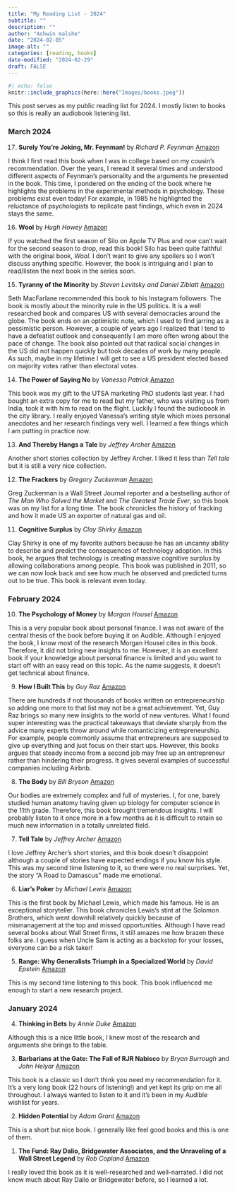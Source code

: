 ```yaml
---
title: "My Reading List - 2024"
subtitle: ""
description: ""
author: "Ashwin malshe"
date: "2024-02-05"
image-alt: ""
categories: [reading, books]
date-modified: "2024-02-29"
draft: FALSE
---
```


```r
#| echo: false
knitr::include_graphics(here::here("Images/books.jpeg"))
```


This post serves as my public reading list for 2024. I mostly listen to books so this is really an audiobook listening list.


### March 2024


17. **Surely You're Joking, Mr. Feynman!** by *Richard P. Feynman* [Amazon](https://www.amazon.com/Surely-Youre-Joking-Mr-Feynman/dp/0393355624/)

I think I first read this book when I was in college based on my cousin's recommendation. Over the years, I reread it several times and understood different aspects of Feynman's personality and the arguments he presented in the book. This time, I pondered on the ending of the book where he highlights the problems in the experimental methods in psychology. These problems exist even today! For example, in 1985 he highlighted the reluctance of psychologists to replicate past findings, which even in 2024 stays the same.  

16. **Wool** by *Hugh Howey* [Amazon](https://www.amazon.com/Wool-Hugh-Howey/dp/0358447844/)

If you watched the first season of Silo on Apple TV Plus and now can't wait for the second season to drop, read this book! Silo has been quite faithful with the original book, *Wool*. I don't want to give any spoilers so I won't discuss anything specific. However, the book is intriguing and I plan to read/listen the next book in the series soon.

15. **Tyranny of the Minority** by *Steven Levitsky and Daniel Ziblatt* [Amazon](https://www.amazon.com/Tyranny-Minority-American-Democracy-Breaking/dp/0593443071/)

Seth MacFarlane recommended this book to his Instagram followers. The book is mostly about the minority rule in the US politics. It is a well researched book and compares US with several democracies around the globe. The book ends on an optimistic note, which I used to find jarring as a pessimistic person. However, a couple of years ago I realized that I tend to have a defeatist outlook and consequently I am more often wrong about the pace of change. The book also pointed out that radical social changes in the US did not happen quickly but took decades of work by many people. As such, maybe in my lifetime I will get to see a US president elected based on majority votes rather than electoral votes.

14. **The Power of Saying No** by *Vanessa Patrick* [Amazon](https://www.amazon.com/Power-Saying-No-Science-Charge/dp/1728251524/)

This book was my gift to the UTSA marketing PhD students last year. I had bought an extra copy for me to read but my father, who was visiting us from India, took it with him to read on the flight. Luckily I found the audiobook in the city library. I really enjoyed Vanessa's writing style which mixes personal anecdotes and her research findings very well. I learned a few things which I am putting in practice now.


13. **And Thereby Hangs a Tale** by *Jeffrey Archer* [Amazon](https://www.amazon.com/Thereby-Hangs-Tale-Archer/dp/0330453149/)

Another short stories collection by Jeffrey Archer. I liked it less than *Tell tale* but it is still a very nice collection.

12. **The Frackers** by *Gregory Zuckerman* [Amazon](https://www.amazon.com/Frackers-Outrageous-Inside-Billionaire-Wildcatters/dp/1591847095)

Greg Zuckerman is a Wall Street Journal reporter and a bestselling author of *The Man Who Solved the Market* and *The Greatest Trade Ever*, so this book was on my list for a long time. The book chronicles the history of fracking and how it made US an exporter of natural gas and oil. 

11. **Cognitive Surplus** by *Clay Shirky* [Amazon](https://www.amazon.com/Cognitive-Surplus-Technology-Consumers-Collaborators/dp/0143119583/)

Clay Shirky is one of my favorite authors because he has an uncanny ability to describe and predict the consequences of technology adoption. In this book, he argues that technology is creating massive cognitive surplus by allowing collaborations among people. This book was published in 2011, so we can now look back and see how much he observed and predicted turns out to be true. This book is relevant even today.

### February 2024


10. **The Psychology of Money** by *Morgan Housel* [Amazon](https://www.amazon.com/Psychology-Money-Timeless-lessons-happiness/dp/0857197681)

This is a very popular book about personal finance. I was not aware of the central thesis of the book before buying it on Audible. Although I enjoyed the book, I know most of the research Morgan Housel cites in this book. Therefore, it did not bring new insights to me. However, it is an excellent book if your knowledge about personal finance is limited and you want to start off with an easy read on this topic. As the name suggests, it doesn't get technical about finance.

9. **How I Built This** by *Guy Raz* [Amazon](https://www.amazon.com/How-Built-This-Unexpected-Entrepreneurs/dp/0358645581)

There are hundreds if not thousands of books written on entrepreneurship so adding one more to that list may not be a great achievement. Yet, Guy Raz brings so many new insights to the world of new ventures. What I found super interesting was the practical takeaways that deviate sharply from the advice many experts throw around while romanticizing entrepreneurship. For example, people commonly assume that entrepreneurs are supposed to give up everything and just focus on their start ups. However, this books argues that steady income from a second job may free up an entrepreneur rather than hindering their progress. It gives several examples of successful companies including Airbnb.

8. **The Body** by *Bill Bryson* [Amazon](https://www.amazon.com/Body-Guide-Occupants-Bill-Bryson/dp/0804172722)

Our bodies are extremely complex and full of mysteries. I, for one, barely studied human anatomy having given up biology for computer science in the 11th grade. Therefore, this book brought tremendous insights. I will probably listen to it once more in a few months as it is difficult to retain so much new information in a totally unrelated field.

7. **Tell Tale** by *Jeffrey Archer* [Amazon](https://www.amazon.com/Tell-Tale-Jeffrey-Archer-author/dp/1447252314)

I love Jeffrey Archer's short stories, and this book doesn't disappoint although a couple of stories have expected endings if you know his style. This was my second time listening to it, so there were no real surprises. Yet, the story "A Road to Damascus" made me emotional.


6. **Liar's Poker** by *Michael Lewis* [Amazon](https://www.amazon.com/Liars-Poker-Norton-Paperback-Michael/dp/039333869X)

This is the first book by Michael Lewis, which made his famous. He is an exceptional storyteller. This book chronicles Lewis's stint at the Solomon Brothers, which went downhill relatively quickly because of mismanagement at the top and missed opportunities. Although I have read several books about Wall Street firms, it still amazes me how brazen these folks are. I guess when Uncle Sam is acting as a backstop for your losses, everyone can be a risk taker! 

5. **Range: Why Generalists Triumph in a Specialized World** by *David Epstein* [Amazon](https://www.amazon.com/Range-Generalists-Triumph-Specialized-World/dp/0735214506/)

This is my second time listening to this book. This book influenced me enough to start a new research project.


### January 2024

4. **Thinking in Bets** by *Annie Duke* [Amazon](https://www.amazon.com/Thinking-Bets-Making-Smarter-Decisions/dp/0735216371/)

Although this is a nice little book, I knew most of the research and arguments she brings to the table.

3. **Barbarians at the Gate: The Fall of RJR Nabisco** by *Bryan Burrough* and *John Helyar* [Amazon](https://www.amazon.com/Barbarians-Gate-Fall-RJR-Nabisco/dp/0061655554/)

This book is a classic so I don't think you need my recommendation for it. It's a very long book (22 hours of listening!) and yet kept its grip on me all throughout. I always wanted to listen to it and it's been in my Audible wishlist for years.

2. **Hidden Potential** by *Adam Grant* [Amazon](https://www.amazon.com/Hidden-Potential-Science-Achieving-Greater/dp/0593653149)

This is a short but nice book. I generally like feel good books and this is one of them.

1. **The Fund: Ray Dalio, Bridgewater Associates, and the Unraveling of a Wall Street Legend** by *Rob Copland* [Amazon](https://www.amazon.com/Fund-Bridgewater-Associates-Unraveling-Street/dp/1250276934)

I really loved this book as it is well-researched and well-narrated. I did not know much about Ray Dalio or Bridgewater before, so I learned a lot.


